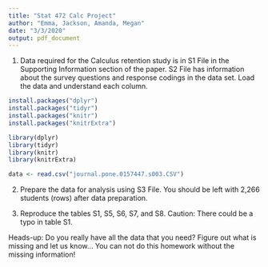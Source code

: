 ```yaml
---
title: "Stat 472 Calc Project"
author: "Emma, Jackson, Amanda, Megan"
date: "3/3/2020"
output: pdf_document
---
```


1. Data required for the Calculus retention study is in S1 File in the Supporting Information section of the paper. S2 File has information about the survey questions and response codings in the data set. Load the data and understand each column.


```r
install.packages("dplyr")
install.packages("tidyr")
install.packages("knitr")
install.packages("knitrExtra")

library(dplyr)
library(tidyr)
library(knitr)
library(knitrExtra)
```



```r
data <- read.csv("journal.pone.0157447.s003.CSV")

```






2. Prepare the data for analysis using S3 File. You should be left with 2,266 students (rows) after data preparation.

3. Reproduce the tables S1, S5, S6, S7, and S8.
Caution: There could be a typo in table S1.


Heads-up: Do you really have all the data that you need? Figure out what is missing and let us know... You can not do this homework without the missing information!

